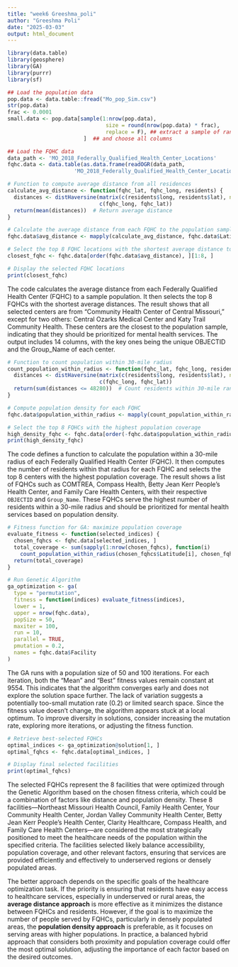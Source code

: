 ---
title: "week6 Greeshma_poli"
author: "Greeshma Poli"
date: "2025-03-03"
output: html_document
---


```{r}
library(data.table)
library(geosphere)
library(GA)
library(purrr)
library(sf)
```


```{r}
## Load the population data
pop.data <- data.table::fread("Mo_pop_Sim.csv")
str(pop.data)
frac <- 0.0001
small.data <- pop.data[sample(1:nrow(pop.data),
                               size = round(nrow(pop.data) * frac),
                               replace = F), ## extract a sample of randomlychosen 1% rows
                        ]  ## and choose all columns
```


```{r}
## Load the FQHC data
data_path <- 'MO_2018_Federally_Qualified_Health_Center_Locations'
fqhc.data <- data.table(as.data.frame(readOGR(data_path,
                     'MO_2018_Federally_Qualified_Health_Center_Locations')))
```

```{r}
# Function to compute average distance from all residences
calculate_avg_distance <- function(fqhc_lat, fqhc_long, residents) {
  distances <- distHaversine(matrix(c(residents$long, residents$lat), ncol = 2),
                             c(fqhc_long, fqhc_lat))
  return(mean(distances))  # Return average distance
}
```




```{r}
# Calculate the average distance from each FQHC to the population sample
fqhc.data$avg_distance <- mapply(calculate_avg_distance, fqhc.data$Latitude, fqhc.data$Longitude, MoreArgs = list(residents = small.data))
```

```{r}
# Select the top 8 FQHC locations with the shortest average distance to residents
closest_fqhc <- fqhc.data[order(fqhc.data$avg_distance), ][1:8, ]
```


```{r}
# Display the selected FQHC locations
print(closest_fqhc)

```

The code calculates the average distance from each Federally Qualified Health Center (FQHC) to a sample population. It then selects the top 8 FQHCs with the shortest average distances. The result shows that all selected centers are from "Community Health Center of Central Missouri," except for two others: Central Ozarks Medical Center and Katy Trail Community Health. These centers are the closest to the population sample, indicating that they should be prioritized for mental health services. The output includes 14 columns, with the key ones being the unique OBJECTID and the Group_Name of each center.



```{r}
# Function to count population within 30-mile radius
count_population_within_radius <- function(fqhc_lat, fqhc_long, residents) {
  distances <- distHaversine(matrix(c(residents$long, residents$lat), ncol = 2),
                             c(fqhc_long, fqhc_lat))
  return(sum(distances <= 48280))  # Count residents within 30-mile range
}
```

```{r}
# Compute population density for each FQHC
fqhc.data$population_within_radius <- mapply(count_population_within_radius, fqhc.data$Latitude, fqhc.data$Longitude, MoreArgs = list(residents = small.data))
```

```{r}
# Select the top 8 FQHCs with the highest population coverage
high_density_fqhc <- fqhc.data[order(-fqhc.data$population_within_radius), ][1:8, ]
print(high_density_fqhc)
```
The code defines a function to calculate the population within a 30-mile radius of each Federally Qualified Health Center (FQHC). It then computes the number of residents within that radius for each FQHC and selects the top 8 centers with the highest population coverage. The result shows a list of FQHCs such as COMTREA, Compass Health, Betty Jean Kerr People's Health Center, and Family Care Health Centers, with their respective `OBJECTID` and `Group_Name`. These FQHCs serve the highest number of residents within a 30-mile radius and should be prioritized for mental health services based on population density.


```{r}
# Fitness function for GA: maximize population coverage
evaluate_fitness <- function(selected_indices) {
  chosen_fqhcs <- fqhc.data[selected_indices, ]
  total_coverage <- sum(sapply(1:nrow(chosen_fqhcs), function(i) 
    count_population_within_radius(chosen_fqhcs$Latitude[i], chosen_fqhcs$Longitude[i], small.data)))  # Use small.data instead of population_sample
  return(total_coverage)
}
```

```{r}
# Run Genetic Algorithm
ga_optimization <- ga(
  type = "permutation",
  fitness = function(indices) evaluate_fitness(indices),
  lower = 1,
  upper = nrow(fqhc.data),
  popSize = 50,
  maxiter = 100,
  run = 10,
  parallel = TRUE,
  pmutation = 0.2,
  names = fqhc.data$Facility
)
```
The GA runs with a population size of 50 and 100 iterations. For each iteration, both the "Mean" and "Best" fitness values remain constant at 9554. This indicates that the algorithm converges early and does not explore the solution space further. The lack of variation suggests a potentially too-small mutation rate (0.2) or limited search space. Since the fitness value doesn’t change, the algorithm appears stuck at a local optimum. To improve diversity in solutions, consider increasing the mutation rate, exploring more iterations, or adjusting the fitness function.


```{r}
# Retrieve best-selected FQHCs
optimal_indices <- ga_optimization@solution[1, ]
optimal_fqhcs <- fqhc.data[optimal_indices, ]
```


```{r}
# Display final selected facilities
print(optimal_fqhcs)
```

The selected FQHCs represent the 8 facilities that were optimized through the Genetic Algorithm based on the chosen fitness criteria, which could be a combination of factors like distance and population density. These 8 facilities—Northeast Missouri Health Council, Family Health Center, Your Community Health Center, Jordan Valley Community Health Center, Betty Jean Kerr People's Health Center, Clarity Healthcare, Compass Health, and Family Care Health Centers—are considered the most strategically positioned to meet the healthcare needs of the population within the specified criteria. The facilities selected likely balance accessibility, population coverage, and other relevant factors, ensuring that services are provided efficiently and effectively to underserved regions or densely populated areas.

The better approach depends on the specific goals of the healthcare optimization task. If the priority is ensuring that residents have easy access to healthcare services, especially in underserved or rural areas, the **average distance approach** is more effective as it minimizes the distance between FQHCs and residents. However, if the goal is to maximize the number of people served by FQHCs, particularly in densely populated areas, the **population density approach** is preferable, as it focuses on serving areas with higher populations. In practice, a balanced hybrid approach that considers both proximity and population coverage could offer the most optimal solution, adjusting the importance of each factor based on the desired outcomes.
